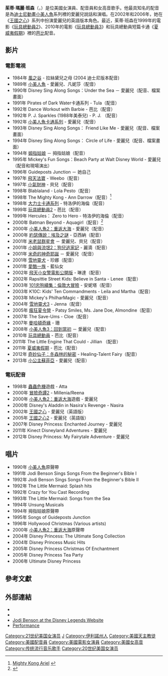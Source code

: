{{noteTA
|T=zh-hans:裘蒂·班森;zh-hant:茱蒂·班森;
|G1=Show
|G2=Movie
|1=zh-hans:裘蒂·班森;zh-hant:茱蒂·班森;
|2=zh-hans:裘蒂;zh-hant:茱蒂;
}}

{{Infobox person
| image        = Jodi Benson crop.jpg
| caption      = 茱蒂·班森在迪士尼加州冒險樂園出席首場“彩色世界”。
| birth_name   = 茱蒂·瑪麗·瑪佐拉蒂
| birth_date   = {{Birth date and age|1961|10|10}}
| birth_place  = [[美國|美國]][[伊利諾州|伊利諾州]][[羅克福德|羅克福德]]
| voice_type   = [[女高音|女高音]]
| occupation   = [[女演員|女演員]]、[[配音員|配音員]]、[[歌手|歌手]]
| years_active = 1984–至今
| spouse       = {{marriage|雷·班森|1984}}
| children     = 1子1女
| awards       = [[迪士尼傳奇|迪士尼傳奇]] (2011)
}}
'''茱蒂·瑪麗·班森'''（{{lang-en|Jodi Marie Benson}}，{{bd|1961年|10月10日}}）是位美國女演員、配音員和女高音歌手。他最具知名的配音是為[[迪士尼動畫|迪士尼動畫]][[小美人魚|小美人魚]]系列裡的愛麗兒說話和演唱。在2002年和2006年，她在《[[王國之心|王國之心]]》系列中扮演愛麗兒的英語版本角色。最近，茱蒂·班森在1999年的電影《[[玩具總動員2|玩具總動員2]]》、2010年的電影《[[玩具總動員3|玩具總動員3]]》和玩具總動員短篇卡通《[[夏威夷假期|夏威夷假期]]》裡的[[芭比|芭比]]配音。

==影片==
===電影電視===
*1984年 [[風之谷_(電影)|風之谷]] - 拉絲黛兒之母 (2004 迪士尼版本配音)
*1989年 [[小美人魚|小美人魚]] -  愛麗兒、凡妮莎（配音）
*1990年 Disney Sing Along Songs：Under the Sea － 愛麗兒（配音、檔案畫面）
*1991年 Pirates of Dark Water卡通系列 - Tula（配音）
*1992年 Dance Workout with Barbie - 芭比（配音）
*1992年 P. J. Sparkles (1988年美泰兒) - P. J. （配音）
*1992年 [[小美人魚卡通系列|小美人魚卡通系列]] - 愛麗兒（配音）
*1993年 Disney Sing Along Songs： Friend Like Me - 愛麗兒（配音、檔案畫面）
*1994年 Disney Sing Along Songs： Circle of Life - 愛麗兒（配音、檔案畫面）
*1994年 [[拇指姑娘_(動畫)|姆指姑娘]] － 拇指姑娘（配音）
*1995年 Mickey's Fun Songs：Beach Party at Walt Disney World - 愛麗兒（配音和現場演出）
*1996年 Guideposts Junction － 她自己
*1997年 [[飛天法寶|飛天法寶]] - Weebo（配音）
*1997年 [[小氣財神_(動畫)|小氣財神]] - 貝兒（配音）
*1998年 Blablaland - Lola Pesto（配音）
*1998年 The Mighty Kong - Ann Darrow（配音）<ref>[http://www.freewebs.com/meanderings0/mightykongariel.htm Mighty Kong Ariel] {{webarchive|url=https://web.archive.org/web/20121022092000/http://www.freewebs.com/meanderings0/mightykongariel.htm |date=2012-10-22 }}</ref> 
*1998年 [[大力士卡通系列|大力士卡通系列]] - 特洛伊的海倫（配音）
*1999年 [[玩具總動員2|玩具總動員2]] - 芭比（配音）
*1999年 Hercules： Zero to Hero - 特洛伊的海倫（配音）
*2000年 Batman Beyond - Aquagirl（配音）<ref>{{Cite web |url=http://cytokines.1hwy.com/aquagirl1.html |title=Jodi Benson as Aquagirl |access-date=2013-08-31 |archive-date=2016-05-29 |archive-url=https://web.archive.org/web/20160529030013/http://cytokines.1hwy.com/aquagirl1.html |dead-url=no }}</ref> 
*2000年 [[小美人魚2：重返大海|小美人魚2：重返大海]] - 愛麗兒（配音）
*2000年 [[約瑟傳說：埃及之謎|約瑟傳說：埃及之謎]] - 亞西納（配音）
*2001年 [[米老鼠群星會|米老鼠群星會]] － 愛麗兒、貝兒（配音）
*2001年 [[小姐與流氓2：狗兒逃家記|小姐與流氓2：狗兒逃家記]] - 麗滴（配音）
*2001年 [[米奇的神奇耶誕|米奇的神奇耶誕]] － 愛麗兒（配音）
*2001年 [[雪地靈犬|雪地靈犬]] - 珍娜（配音）
*2001年 [[愛酷一族|愛酷一族]] - 藍仙女
*2002年 [[飛天小女警電影公開版|飛天小女警電影公開版]] - 琳達（配音）
*2002年 Rapsittie Street Kids: Believe in Santa - Lenee（配音）
*2003年 [[101忠狗續集：倫敦大冒險|101忠狗續集：倫敦大冒險]] - 安妮塔（配音）
*2003年 K10C: Kids' Ten Commandments - Leila and Martha（配音）
*2003年 Mickey's PhilharMagic - 愛麗兒（配音）
*2004年 [[雪地靈犬3|雪地靈犬3]] - Jenna（配音）
*2005年 [[瘋狂夏令營|瘋狂夏令營]] - Patsy Smiles, Ms. Jane Doe, Almondine（配音）
*2007年 The Save-Ums - Cloe（配音）
*2007年 [[曼哈頓奇緣|曼哈頓奇緣]] - 珊
*2008年 [[小美人魚3：回到當初|小美人魚3：回到當初]] － 愛麗兒（配音）
*2010年 [[玩具總動員|玩具總動員]] - 芭比（配音）
*2011年 The Little Engine That Could  - Jillian （配音）
*2011年 [[夏威夷假期|夏威夷假期]] - 芭比（配音）
*2012年 [[奇妙仙子：冬森林的秘密|奇妙仙子：冬森林的秘密]] - Healing-Talent Fairy（配音）
*2013年 [[小公主蘇菲亞|小公主蘇菲亞]] - 愛麗兒（配音）

===電玩配音===
*1998年 [[蟲蟲危機|蟲蟲危機]]遊戲 - Atta
*2000年 [[冒險奇譚2|冒險奇譚2]] - Millenia/Reena
*2000年 [[小美人魚2：重返大海|小美人魚2：重返大海]]遊戲 - 愛麗兒
*2000年 Disney's Aladdin in Nasira's Revenge - Nasira
*2002年 [[王國之心|王國之心]] - 愛麗兒（英語版）
*2005年 [[王國之心2|王國之心2]] - 愛麗兒（英語版）
*2007年 Disney Princess: Enchanted Journey - 愛麗兒
*2011年 Kinect Disneyland Adventures - 愛麗兒
*2012年 Disney Princess: My Fairytale Adventure - 愛麗兒

==唱片==
*1990年 [[小美人魚|小美人魚]]原聲帶
*1991年 Jodi Benson Sings Songs From the Beginner's Bible I
*1992年 Jodi Benson Sings Songs From the Beginner's Bible II
*1992年 The Little Mermaid: Splash hits
*1992年 Crazy for You Cast Recording
*1993年 The Little Mermaid: Songs from the Sea
*1994年 Unsung Musicals
*1994年 拇指姑娘原聲帶
*1995年 Songs of Guideposts Junction
*1996年 Hollywood Christmas (Various artists)
*2000年 [[小美人魚2：重返大海|小美人魚2：重返大海]]原聲帶
*2004年 Disney Princess: The Ultimate Song Collection
*2004年 Disney Princess Music Hits
*2005年 Disney Princess Christmas Of Enchantment
*2005年 Disney Princess Tea Party
*2006年 Ultimate Disney Princess

==參考文獻==
{{reflist}}

==外部連結==
* {{IMDb name|0072533}}
* {{IBDB name|31757}}
* [http://disney.go.com/disneyinsider/history/legends/jodi-benson Jodi Benson at the Disney Legends Website] {{Wayback|url=http://disney.go.com/disneyinsider/history/legends/jodi-benson |date=20120808211324 }}
* [https://web.archive.org/web/20060621095637/http://www.americantheatrewing.org/seminars/detail/performance_04_92 Performance]

{{Authority control}}
{{DEFAULTSORT:Benson, Jodi}}
[[Category:21世纪美国女演员|Category:21世纪美国女演员]]
[[Category:21世紀美國歌手|J]]
[[Category:伊利諾州人|Category:伊利諾州人]]
[[Category:美國天主教徒|Category:美國天主教徒]]
[[Category:美國配音員|Category:美國配音員]]
[[Category:美國電影女演員|Category:美國電影女演員]]
[[Category:美國女高音|Category:美國女高音]]
[[Category:传统流行音乐歌手|Category:传统流行音乐歌手]]
[[Category:20世纪美国女演员|Category:20世纪美国女演员]]